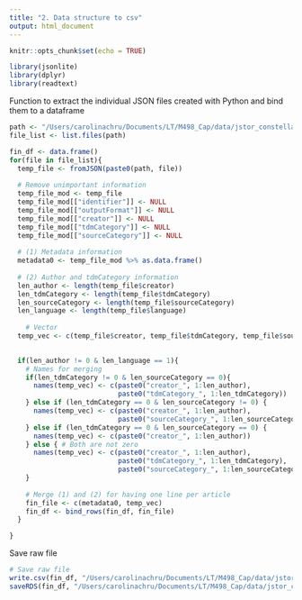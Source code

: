 ```yaml
---
title: "2. Data structure to csv"
output: html_document
---
```


```r
knitr::opts_chunk$set(echo = TRUE)
```

```r
library(jsonlite)
library(dplyr)
library(readtext)
```

Function to extract the individual JSON files created with Python and bind them to a dataframe

```r
path <- "/Users/carolinachru/Documents/LT/M498_Cap/data/jstor_constellate/all_nograms/"
file_list <- list.files(path)

fin_df <- data.frame()
for(file in file_list){
  temp_file <- fromJSON(paste0(path, file)) 
  
  # Remove unimportant information
  temp_file_mod <- temp_file
  temp_file_mod[["identifier"]] <- NULL
  temp_file_mod[["outputFormat"]] <- NULL
  temp_file_mod[["creator"]] <- NULL
  temp_file_mod[["tdmCategory"]] <- NULL
  temp_file_mod[["sourceCategory"]] <- NULL
  
  # (1) Metadata information
  metadata0 <- temp_file_mod %>% as.data.frame() 
  
  # (2) Author and tdmCategory information
  len_author <- length(temp_file$creator)
  len_tdmCategory <- length(temp_file$tdmCategory)
  len_sourceCategory <- length(temp_file$sourceCategory)
  len_language <- length(temp_file$language)
  
    # Vector
  temp_vec <- c(temp_file$creator, temp_file$tdmCategory, temp_file$sourceCategory)
  

  if(len_author != 0 & len_language == 1){
    # Names for merging
    if(len_tdmCategory != 0 & len_sourceCategory == 0){
      names(temp_vec) <- c(paste0("creator_", 1:len_author), 
                           paste0("tdmCategory_", 1:len_tdmCategory))
    } else if (len_tdmCategory == 0 & len_sourceCategory != 0) {
      names(temp_vec) <- c(paste0("creator_", 1:len_author), 
                           paste0("sourceCategory_", 1:len_sourceCategory))    
    } else if (len_tdmCategory == 0 & len_sourceCategory == 0) {
      names(temp_vec) <- c(paste0("creator_", 1:len_author))      
    } else { # Both are not zero
      names(temp_vec) <- c(paste0("creator_", 1:len_author), 
                           paste0("tdmCategory_", 1:len_tdmCategory),
                           paste0("sourceCategory_", 1:len_sourceCategory))     
    }
    
    # Merge (1) and (2) for having one line per article
    fin_file <- c(metadata0, temp_vec)
    fin_df <- bind_rows(fin_df, fin_file)  
  }

}
```

Save raw file

```r
# Save raw file
write.csv(fin_df, "/Users/carolinachru/Documents/LT/M498_Cap/data/jstor_constellate/final/all_nograms_raw.csv")
saveRDS(fin_df, "/Users/carolinachru/Documents/LT/M498_Cap/data/jstor_constellate/final/all_nograms_raw.RDS")
```
